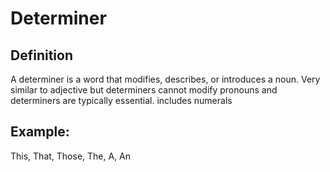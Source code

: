 # Determiner

## Definition

A determiner is a word that modifies, describes, or introduces a noun. Very similar to adjective but determiners cannot modify pronouns and determiners are typically essential. includes numerals

## Example:

This, That, Those, The, A, An